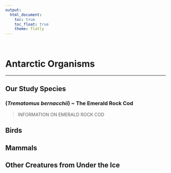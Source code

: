 ```yaml
---
output: 
  html_document:
    toc: true
    toc_float: true
    theme: flatly
---
```


<br>

# Antarctic Organisms

***


## **Our Study Species**
### (*Trematomus bernacchii*) ~ The Emerald Rock Cod

> INFORMATION ON EMERALD ROCK COD



## **Birds**

## **Mammals**

## **Other Creatures from Under the Ice**